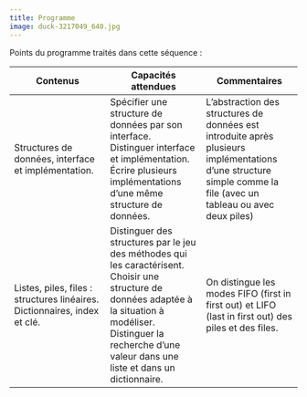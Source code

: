 ---
title: Programme
image: duck-3217049_640.jpg
---


Points du programme traités dans cette séquence :

| Contenus | Capacités attendues | Commentaires |
| --- | --- | --- |
| Structures de données, interface et implémentation.|Spécifier une structure de données par son interface. Distinguer interface et implémentation. Écrire plusieurs implémentations d'une même structure de données.|L'abstraction des structures de données est introduite après plusieurs implémentations d'une structure simple comme la file (avec un tableau ou avec deux piles)|
|Listes, piles, files : structures linéaires. Dictionnaires, index et clé.|Distinguer des structures par le jeu des méthodes qui les caractérisent. Choisir une structure de données adaptée à la situation à modéliser. Distinguer la recherche d'une valeur dans une liste et dans un dictionnaire.|On distingue les modes FIFO (first in first out) et LIFO (last in first out) des piles et des files.|

